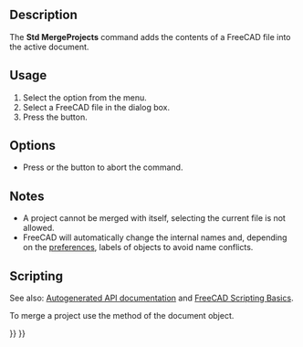 <languages/>

{{Docnav
|[[Std_Export|Export]]
|[[Std_ProjectInfo|ProjectInfo]]
|[[Std_File_Menu|Std File Menu]]
|IconL=Std_Export.svg
|IconR=Std_ProjectInfo.svg
|IconC=Freecad.svg
}}

{{GuiCommand
|Name=Std MergeProjects
|MenuLocation=File → Merge project...
|Workbenches=All
}}

==Description==

The '''Std MergeProjects''' command adds the contents of a FreeCAD file into the active document.

==Usage==

# Select the {{MenuCommand|File → [[Image:Std_MergeProjects.svg|16px]] Merge project...}} option from the menu.
# Select a FreeCAD file in the dialog box.
# Press the {{Button|Open}} button.

==Options==

* Press {{KEY|Esc}} or the {{Button|Cancel}} button to abort the command.

==Notes==

* A project cannot be merged with itself, selecting the current file is not allowed.
* FreeCAD will automatically change the internal names and, depending on the [[Preferences_Editor#Document|preferences]], labels of objects to avoid name conflicts.

==Scripting==

See also: [https://freecad.github.io/SourceDoc/ Autogenerated API documentation] and [[FreeCAD_Scripting_Basics|FreeCAD Scripting Basics]].

To merge a project use the {{Incode|mergeProject}} method of the document object.

{{Code|code=
import FreeCAD

FreeCAD.ActiveDocument.mergeProject("Path_to_FCStd_project_file")
}}


{{Docnav
|[[Std_Export|Export]]
|[[Std_ProjectInfo|ProjectInfo]]
|[[Std_File_Menu|Std File Menu]]
|IconL=Std_Export.svg
|IconR=Std_ProjectInfo.svg
|IconC=Freecad.svg
}}

{{Std_Base_navi{{#translation:}}}}
{{Userdocnavi{{#translation:}}}}